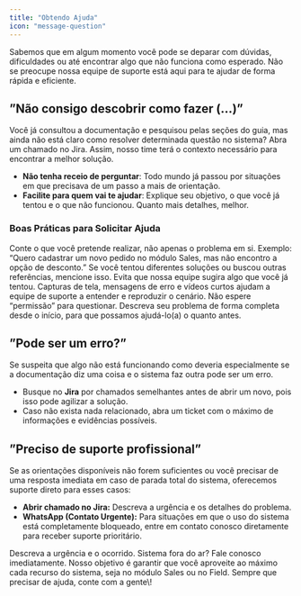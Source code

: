 ```yaml
---
title: "Obtendo Ajuda"
icon: "message-question"
---
```


Sabemos que em algum momento você pode se deparar com dúvidas, dificuldades ou até encontrar algo que não funciona como esperado. Não se preocupe nossa equipe de suporte está aqui para te ajudar de forma rápida e eficiente.

## ”Não consigo descobrir como fazer (…)”

Você já consultou a documentação e pesquisou pelas seções do guia, mas ainda não está claro como resolver determinada questão no sistema? Abra um chamado no Jira. Assim, nosso time terá o contexto necessário para encontrar a melhor solução.

- **Não tenha receio de perguntar**: Todo mundo já passou por situações em que precisava de um passo a mais de orientação.
- **Facilite para quem vai te ajudar**: Explique seu objetivo, o que você já tentou e o que não funcionou. Quanto mais detalhes, melhor.

### **Boas Práticas para Solicitar Ajuda**

<Steps>
  <Step title="Descreva o seu objetivo">
    Conte o que você pretende realizar, não apenas o problema em si. Exemplo: “Quero cadastrar um novo pedido no módulo Sales, mas não encontro a opção de desconto.”
  </Step>
  <Step title="Informe o que você já fez">
    Se você tentou diferentes soluções ou buscou outras referências, mencione isso. Evita que nossa equipe sugira algo que você já tentou.
  </Step>
  <Step title="Forneça evidências.">
    Capturas de tela, mensagens de erro e vídeos curtos ajudam a equipe de suporte a entender e reproduzir o cenário.
  </Step>
  <Step title="Faça a pergunta de forma direta">
    Não espere “permissão” para questionar. Descreva seu problema de forma completa desde o início, para que possamos ajudá-lo(a) o quanto antes.
  </Step>
</Steps>

## ”Pode ser um erro?”

Se suspeita que algo não está funcionando como deveria especialmente se a documentação diz uma coisa e o sistema faz outra pode ser um erro.

- Busque no **Jira** por chamados semelhantes antes de abrir um novo, pois isso pode agilizar a solução.
- Caso não exista nada relacionado, abra um ticket com o máximo de informações e evidências possíveis.

## ”Preciso de suporte profissional”

Se as orientações disponíveis não forem suficientes ou você precisar de uma resposta imediata em caso de parada total do sistema, oferecemos suporte direto para esses casos:

- **Abrir chamado no Jira:** Descreva a urgência e os detalhes do problema.
- **WhatsApp (Contato Urgente):** Para situações em que o uso do sistema está completamente bloqueado, entre em contato conosco diretamente para receber suporte prioritário.

<CardGroup cols={2}>
  <Card title="Abrir Chamado no Jira" icon="Ticket" href="/Jira">
    Descreva a urgência e o ocorrido.
  </Card>
  <Card title="Whatsapp" icon="whatsapp">
    Sistema fora do ar? Fale conosco imediatamente.
  </Card>
</CardGroup>

<Tip>
  Nosso objetivo é garantir que você aproveite ao máximo cada recurso do sistema, seja no módulo Sales ou no Field. Sempre que precisar de ajuda, conte com a gente\!
</Tip>